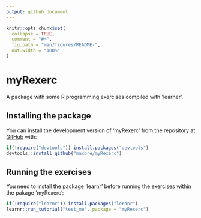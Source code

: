 ```yaml
---
output: github_document
---
```


<!-- README.md is generated from README.Rmd. Please edit that file -->

```r
knitr::opts_chunk$set(
  collapse = TRUE,
  comment = "#>",
  fig.path = "man/figures/README-",
  out.width = "100%"
)
```

# myRexerc

<!-- badges: start -->
<!-- badges: end -->

A package with some R programming exercises compiled with 'learner'.

## Installing the package

You can install the development version of 'myRexerc' from the repository at [GitHub](https://github.com/maxbre/myRexerc/) with:

``` r
if(!require("devtools")) install.packages("devtools")
devtools::install_github("maxbre/myRexerc")
```
## Running the exercises

You need to install the package 'learnr' before running the exercises within the pakage 'myRexerc':

``` r
if(!require("learnr")) install.packages("leranr")
learnr::run_tutorial("test_me", package = "myRexerc")
```
